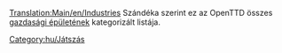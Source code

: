 [[Translation:Main/en/Industries]]{{en/-}}
Szándéka szerint ez az OpenTTD összes [[Main/hu/Gazdasági épületek|gazdasági épületének]] kategorizált listája. 

[[Category:hu/Játszás]]